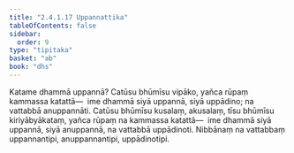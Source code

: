 ```yaml
---
title: "2.4.1.17 Uppannattika"
tableOfContents: false
sidebar:
  order: 9
type: "tipitaka"
basket: "ab"
book: "dhs"
---
```



<DynamicBreadcrumb />

<Division number="1430" book="dhs" bookNo="29" page="272">

<Paragraph number="2136" book="dhs">
Katame dhammā uppannā? Catūsu bhūmīsu vipāko, yañca rūpaṃ kammassa katattā—  ime dhammā siyā uppannā, siyā uppādino; na vattabbā anuppannāti. Catūsu bhūmīsu kusalaṃ, akusalaṃ, tīsu bhūmīsu kiriyābyākataṃ, yañca rūpaṃ na kammassa katattā—  ime dhammā siyā uppannā, siyā anuppannā, na vattabbā uppādinoti. Nibbānaṃ na vattabbaṃ uppannantipi, anuppannantipi, uppādinotipi.
</Paragraph>
</Division>